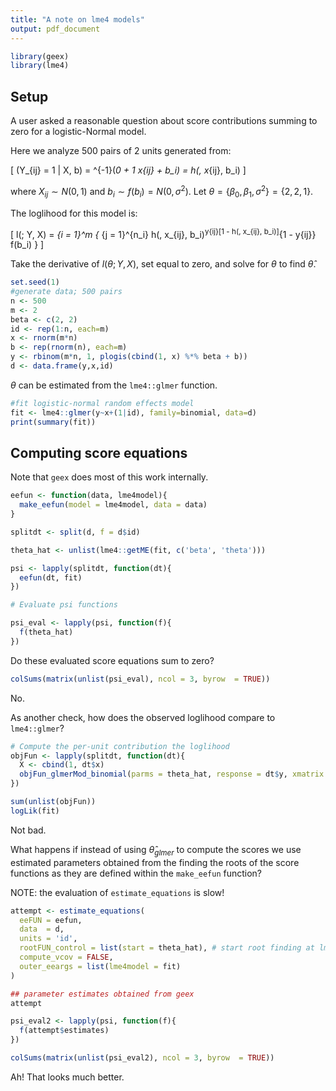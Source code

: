 ```yaml
---
title: "A note on lme4 models"
output: pdf_document
---
```


```r
library(geex)
library(lme4)
```

## Setup

A user asked a reasonable question about score contributions summing to zero for a logistic-Normal model. 

Here we analyze 500 pairs of 2 units generated from:

\[
\Pr(Y_{ij} = 1 | X, b) = \mbox{logit}^{-1}(\beta_0 + \beta_1 x_{ij} + b_i) = h(\beta, x_{ij}, b_i)
\]

where $X_{ij} \sim N(0, 1)$ and $b_i \sim f(b_i) = N(0, \sigma^2)$. Let $\theta = \{\beta_0, \beta_1, \sigma^2 \} = \{2, 2, 1\}$.

The loglihood for this model is:

\[
l(\theta; Y, X) = \sum_{i = 1}^m \{ \int \prod_{j = 1}^{n_i} h(\beta, x_{ij}, b_i)^y{ij}[1 - h(\beta, x_{ij}, b_i)]^{1 - y{ij}} f(b_i) \}
\]

Take the derivative of $l(\theta; Y, X)$, set equal to zero, and solve for $\theta$ to find $\hat{\theta}$.


```r
set.seed(1)
#generate data; 500 pairs
n <- 500
m <- 2
beta <- c(2, 2)
id <- rep(1:n, each=m)
x <- rnorm(m*n)
b <- rep(rnorm(n), each=m)
y <- rbinom(m*n, 1, plogis(cbind(1, x) %*% beta + b))
d <- data.frame(y,x,id) 
```

$\theta$ can be estimated from the `lme4::glmer` function.

```r
#fit logistic-normal random effects model
fit <- lme4::glmer(y~x+(1|id), family=binomial, data=d)
print(summary(fit))
```


## Computing score equations

Note that `geex` does most of this work internally.

```r
eefun <- function(data, lme4model){
  make_eefun(model = lme4model, data = data)
}

splitdt <- split(d, f = d$id)

theta_hat <- unlist(lme4::getME(fit, c('beta', 'theta')))

psi <- lapply(splitdt, function(dt){
  eefun(dt, fit)
})

# Evaluate psi functions

psi_eval <- lapply(psi, function(f){
  f(theta_hat)
})
```

Do these evaluated score equations sum to zero?

```r
colSums(matrix(unlist(psi_eval), ncol = 3, byrow  = TRUE))
```

No.

As another check, how does the observed loglihood compare to `lme4::glmer`?

```r
# Compute the per-unit contribution the loglihood
objFun <- lapply(splitdt, function(dt){
  X <- cbind(1, dt$x)
  objFun_glmerMod_binomial(parms = theta_hat, response = dt$y, xmatrix = X, linkinv = plogis )
})

sum(unlist(objFun))
logLik(fit)
```

Not bad.

What happens if instead of using $\hat{\theta}_{glmer}$ to compute the scores we use estimated parameters obtained from the finding the roots of the score functions as they are defined within the `make_eefun` function?

NOTE: the evaluation of `estimate_equations` is slow!

```r
attempt <- estimate_equations(
  eeFUN = eefun,
  data  = d,
  units = 'id',
  rootFUN_control = list(start = theta_hat), # start root finding at lme4's beta hat.
  compute_vcov = FALSE,
  outer_eeargs = list(lme4model = fit)
)

## parameter estimates obtained from geex
attempt

psi_eval2 <- lapply(psi, function(f){
  f(attempt$estimates)
})

colSums(matrix(unlist(psi_eval2), ncol = 3, byrow  = TRUE))
```

Ah! That looks much better.

 
